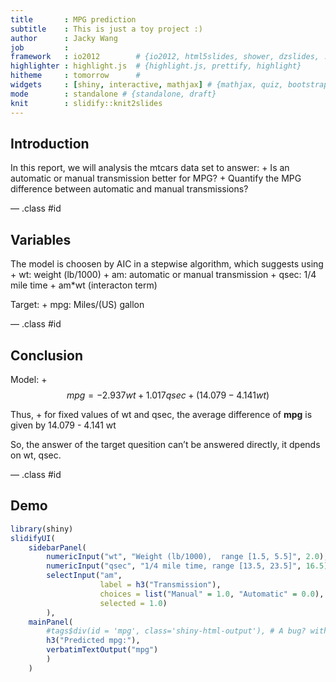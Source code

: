 ```yaml
---
title       : MPG prediction
subtitle    : This is just a toy project :)
author      : Jacky Wang
job         : 
framework   : io2012        # {io2012, html5slides, shower, dzslides, ...}
highlighter : highlight.js  # {highlight.js, prettify, highlight}
hitheme     : tomorrow      # 
widgets     : [shiny, interactive, mathjax] # {mathjax, quiz, bootstrap}
mode        : standalone # {standalone, draft}
knit        : slidify::knit2slides
---
```


## Introduction

In this report, we will analysis the mtcars data set to answer:
+ Is an automatic or manual transmission better for MPG?
+ Quantify the MPG difference between automatic and manual transmissions?

--- .class #id 

## Variables
The model is choosen by AIC in a stepwise algorithm, which suggests using
+ wt: weight (lb/1000)
+ am: automatic or manual transmission
+ qsec: 1/4 mile time
+ am*wt (interacton term)

Target:
+ mpg: Miles/(US) gallon

--- .class #id 

## Conclusion
Model:
+ $$mpg = -2.937 wt + 1.017 qsec + (14.079 - 4.141 wt)$$

Thus,
+ for fixed values of wt and qsec, the average difference of **mpg** is given by 14.079 - 4.141 wt

So, the answer of the target quesition can't be answered directly, it
dpends on wt, qsec.

--- .class #id 

## Demo
```r
library(shiny)
slidifyUI(
    sidebarPanel(
        numericInput("wt", "Weight (lb/1000),  range [1.5, 5.5]", 2.0),
        numericInput("qsec", "1/4 mile time, range [13.5, 23.5]", 16.5),
        selectInput("am",
                    label = h3("Transmission"),
                    choices = list("Manual" = 1.0, "Automatic" = 0.0),
                    selected = 1.0)
        ),
    mainPanel(
        #tags$div(id = 'mpg', class='shiny-html-output'), # A bug? without this line, no output !! 
        h3("Predicted mpg:"), 
        verbatimTextOutput("mpg")
        )
    )
```

